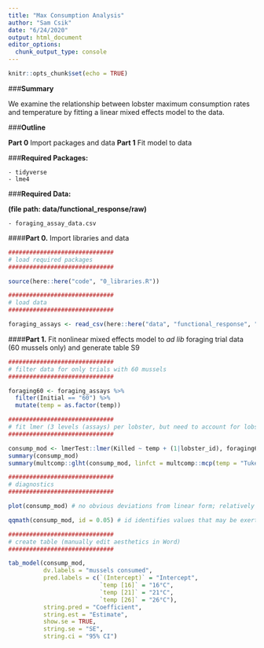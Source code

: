 ```yaml
---
title: "Max Consumption Analysis"
author: "Sam Csik"
date: "6/24/2020"
output: html_document
editor_options: 
  chunk_output_type: console
---
```


```r
knitr::opts_chunk$set(echo = TRUE)
```

###**Summary**

We examine the relationship between lobster maximum consumption rates and temperature by fitting a linear mixed effects model to the data.

###**Outline**

**Part 0** Import packages and data
**Part 1** Fit model to data

###**Required Packages:**

    - tidyverse
    - lme4

###**Required Data:**

**(file path: data/functional_response/raw)**

    - foraging_assay_data.csv

####**Part 0.** Import libraries and data
```r
##############################
# load required packages
##############################

source(here::here("code", "0_libraries.R"))

##############################
# load data
##############################

foraging_assays <- read_csv(here::here("data", "functional_response", "raw", "foraging_assay_data.csv")) 
```   

####**Part 1.** Fit nonlinear mixed effects model to *ad lib* foraging trial data (60 mussels only) and generate table S9
```r
##############################
# filter data for only trials with 60 mussels
##############################

foraging60 <- foraging_assays %>% 
  filter(Initial == "60") %>% 
  mutate(temp = as.factor(temp))

##############################
# fit lmer (3 levels (assays) per lobster, but need to account for lobster as random effect so still using this method)
##############################

consump_mod <- lmerTest::lmer(Killed ~ temp + (1|lobster_id), foraging60) # varying slope only
summary(consump_mod)
summary(multcomp::glht(consump_mod, linfct = multcomp::mcp(temp = "Tukey")))

##############################
# diagnostics
##############################

plot(consump_mod) # no obvious deviations from linear form; relatively constant variance for all data (good!)

qqmath(consump_mod, id = 0.05) # id identifies values that may be exerting undue influence on the model (i.e. outliers); fairly normal (good)

##############################
# create table (manually edit aesthetics in Word)
##############################

tab_model(consump_mod, 
          dv.labels = "mussels consumed",
          pred.labels = c(`(Intercept)` = "Intercept",
                          `temp [16]` = "16°C",
                          `temp [21]` = "21°C",
                          `temp [26]` = "26°C"),
          string.pred = "Coefficient",
          string.est = "Estimate",
          show.se = TRUE,
          string.se = "SE",
          string.ci = "95% CI")
```

